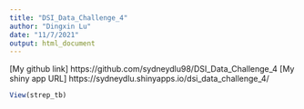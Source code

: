 ```yaml
---
title: "DSI_Data_Challenge_4"
author: "Dingxin Lu"
date: "11/7/2021"
output: html_document
---
```


[My github link] https://github.com/sydneydlu98/DSI_Data_Challenge_4
[My shiny app URL] https://sydneydlu.shinyapps.io/dsi_data_challenge_4/

```r
View(strep_tb)
```




